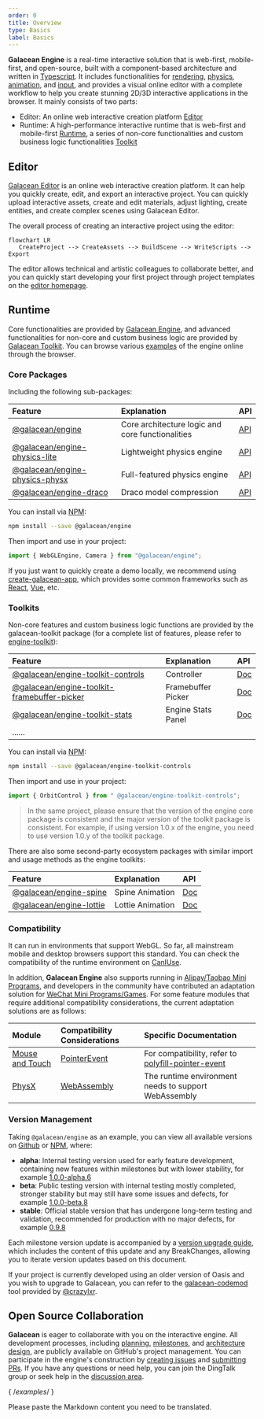 ```yaml
---
order: 0
title: Overview
type: Basics
label: Basics
---
```


**Galacean Engine** is a real-time interactive solution that is web-first, mobile-first, and open-source, built with a component-based architecture and written in [Typescript](https://www.typescriptlang.org/). It includes functionalities for [rendering](/en/docs/graphics-renderer), [physics](/en/docs/physics-overall), [animation](/en/docs/animation/system/), and [input](/en/docs/input), and provides a visual online editor with a complete workflow to help you create stunning 2D/3D interactive applications in the browser. It mainly consists of two parts:

- Editor: An online web interactive creation platform [Editor](https://galacean.antgroup.com/editor)
- Runtime: A high-performance interactive runtime that is web-first and mobile-first [Runtime](https://github.com/galacean/runtime), a series of non-core functionalities and custom business logic functionalities [Toolkit](https://github.com/galacean/runtime-toolkit)

## Editor

[Galacean Editor](https://antg.antgroup.com/editor) is an online web interactive creation platform. It can help you quickly create, edit, and export an interactive project. You can quickly upload interactive assets, create and edit materials, adjust lighting, create entities, and create complex scenes using Galacean Editor.

The overall process of creating an interactive project using the editor:

```mermaid
flowchart LR
   CreateProject --> CreateAssets --> BuildScene --> WriteScripts --> Export
```

The editor allows technical and artistic colleagues to collaborate better, and you can quickly start developing your first project through project templates on the [editor homepage](https://galacean.antgroup.com/editor).

## Runtime

Core functionalities are provided by [Galacean Engine](https://www.npmjs.com/package/@galacean/runtime), and advanced functionalities for non-core and custom business logic are provided by [Galacean Toolkit](https://github.com/galacean/runtime-toolkit). You can browse various [examples](https://antg.antgroup.com/#/examples/latest/background) of the engine online through the browser.

### Core Packages

Including the following sub-packages:

| Feature                                                                                         | Explanation             | API                          |
| :---------------------------------------------------------------------------------------------- | :---------------------- | ---------------------------- |
| [@galacean/engine](https://www.npmjs.com/package/@galacean/engine)                             | Core architecture logic and core functionalities | [API](/apis/core)            |
| [@galacean/engine-physics-lite](https://www.npmjs.com/package/@galacean/engine-physics-lite)   | Lightweight physics engine | [API](/apis/physics-lite)    |
| [@galacean/engine-physics-physx](https://www.npmjs.com/package/@galacean/engine-physics-physx) | Full-featured physics engine | [API](/apis/physics-physx)   |
| [@galacean/engine-draco](https://www.npmjs.com/package/@galacean/engine-draco)                 | Draco model compression | [API](/apis/draco)           |

You can install via [NPM](https://docs.npmjs.com/):

```bash
npm install --save @galacean/engine
```

Then import and use in your project:

```typescript
import { WebGLEngine, Camera } from "@galacean/engine";
```

If you just want to quickly create a demo locally, we recommend using [create-galacean-app](https://github.com/galacean/create-galacean-app), which provides some common frameworks such as [React](https://reactjs.org/), [Vue](https://vuejs.org/), etc.

### Toolkits

Non-core features and custom business logic functions are provided by the galacean-toolkit package (for a complete list of features, please refer to [engine-toolkit](https://github.com/galacean/engine-toolkit/tree/main)):

| Feature                                                                                                                 | Explanation | API                                    |
| :---------------------------------------------------------------------------------------------------------------------- | :---------- | :------------------------------------- |
| [@galacean/engine-toolkit-controls](https://www.npmjs.com/package/@galacean/engine-toolkit-controls)                     | Controller  | [Doc](/en/docs/graphics-camera-control)  |
| [@galacean/engine-toolkit-framebuffer-picker](https://www.npmjs.com/package/@galacean/engine-toolkit-framebuffer-picker) | Framebuffer Picker | [Doc](/en/docs/input-framebuffer-picker) |
| [@galacean/engine-toolkit-stats](https://www.npmjs.com/package/@galacean/engine-toolkit-stats)                           | Engine Stats Panel | [Doc](/en/docs/performance-stats)        |
| ......                                                                                                                  |             |                                        |

You can install via [NPM](https://docs.npmjs.com/):

```bash
npm install --save @galacean/engine-toolkit-controls
```

Then import and use in your project:

```typescript
import { OrbitControl } from " @galacean/engine-toolkit-controls";
```

> In the same project, please ensure that the version of the engine core package is consistent and the major version of the toolkit package is consistent. For example, if using version 1.0.x of the engine, you need to use version 1.0.y of the toolkit package.

There are also some second-party ecosystem packages with similar import and usage methods as the engine toolkits:

| Feature                                                                             | Explanation | API                             |
| :----------------------------------------------------------------------------------- | :---------- | :------------------------------ |
| [@galacean/engine-spine](https://www.npmjs.com/package/@galacean/engine-spine)       | Spine Animation | [Doc](/en/docs/graphics/2D/spine/overview/) |
| [@galacean/engine-lottie](https://www.npmjs.com/package/@galacean/engine-lottie)     | Lottie Animation | [Doc](/en/docs/graphics-lottie)   |

### Compatibility

It can run in environments that support WebGL. So far, all mainstream mobile and desktop browsers support this standard. You can check the compatibility of the runtime environment on [CanIUse](https://caniuse.com/?search=webgl).

In addition, **Galacean Engine** also supports running in [Alipay/Taobao Mini Programs](/en/docs/assets-build), and developers in the community have contributed an adaptation solution for [WeChat Mini Programs/Games](https://github.com/deepkolos/platformize). For some feature modules that require additional compatibility considerations, the current adaptation solutions are as follows:

| Module                            | Compatibility Considerations                                | Specific Documentation                                                                   |
| :-------------------------------- | :---------------------------------------------------------- | :---------------------------------------------------------------------------------------- |
| [Mouse and Touch](/en/docs/input)    | [PointerEvent](https://caniuse.com/?search=PointerEvent)     | For compatibility, refer to [polyfill-pointer-event](https://github.com/galacean/polyfill-pointer-event) |
| [PhysX](/en/docs/physics-overall)   | [WebAssembly](https://caniuse.com/?search=wasm)              | The runtime environment needs to support WebAssembly                                       |

### Version Management

Taking `@galacean/engine` as an example, you can view all available versions on [Github](https://github.com/galacean/engine/releases) or [NPM](https://www.npmjs.com/package/@galacean/engine?activeTab=versions), where:

- **alpha**: Internal testing version used for early feature development, containing new features within milestones but with lower stability, for example [1.0.0-alpha.6](https://www.npmjs.com/package/@galacean/engine/v/1.0.0-alpha.6)
- **beta**: Public testing version with internal testing mostly completed, stronger stability but may still have some issues and defects, for example [1.0.0-beta.8](https://www.npmjs.com/package/@galacean/engine/v/1.0.0-beta.8)
- **stable**: Official stable version that has undergone long-term testing and validation, recommended for production with no major defects, for example [0.9.8](https://www.npmjs.com/package/@galacean/engine/v/0.9.8)

Each milestone version update is accompanied by a [version upgrade guide](https://github.com/galacean/engine/wiki/Migration-Guide), which includes the content of this update and any BreakChanges, allowing you to iterate version updates based on this document.

If your project is currently developed using an older version of Oasis and you wish to upgrade to Galacean, you can refer to the [galacean-codemod](https://github.com/crazylxr/galacean-codemod) tool provided by [@crazylxr](https://github.com/crazylxr).

## Open Source Collaboration

**Galacean** is eager to collaborate with you on the interactive engine. All development processes, including [planning](https://github.com/galacean/engine/projects?query=is%3Aopen), [milestones](https://github.com/galacean/engine/milestones), and [architecture design](https://github.com/galacean/engine/wiki/Physical-system-design), are publicly available on GitHub's project management. You can participate in the engine's construction by [creating issues](https://docs.github.com/zh/issues/tracking-your-work-with-issues/creating-an-issue) and [submitting PRs](https://docs.github.com/zh/pull-requests/collaborating-with-pull-requests/proposing-changes-to-your-work-with-pull-requests/creating-a-pull-request-from-a-fork). If you have any questions or need help, you can join the DingTalk group or seek help in the [discussion area](https://github.com/orgs/galacean/discussions). 

{ /*examples*/ }

Please paste the Markdown content you need to be translated.
